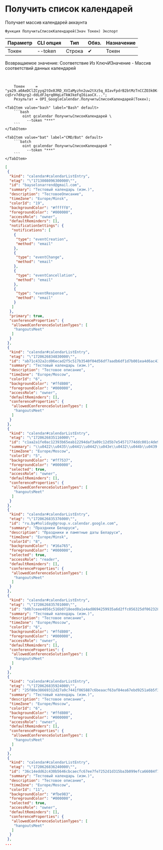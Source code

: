 ﻿---
sidebar_position: 1
---


# Получить список календарей
 Получает массив календарей аккаунта



`Функция ПолучитьСписокКалендарей(Знач Токен) Экспорт`

  | Параметр | CLI опция | Тип | Обяз. | Назначение |
  |-|-|-|-|-|
  | Токен | --token | Строка | &#x2714; | Токен |

  
  Возвращаемое значение:   Соответствие Из КлючИЗначение - Массив соответствий данных календарей

<br/>




```bsl title="Пример использования для 1С:Предприятие/OneScript"
    Токен     = "ya29.a0AeDClZCyyq2tOx0JRD_XVIaMyzhn2uw2tXz5q_8IavFpdrB2btMzTnCCZO3k0K-cq5rv7dXqrg2-ddLdFJqrq0HqLeTkWJkeFqI6iaoCX...";
    Результат = OPI_GoogleCalendar.ПолучитьСписокКалендарей(Токен);
```
    

 <Tabs>
  
    <TabItem value="bash" label="Bash" default>
        ```bash
            oint gcalendar ПолучитьСписокКалендарей \
              --token "***"
        ```
    </TabItem>
  
    <TabItem value="bat" label="CMD/Bat" default>
        ```batch
            oint gcalendar ПолучитьСписокКалендарей ^
              --token "***"
        ```
    </TabItem>
</Tabs>


```json title="Результат"
[
 {
  "kind": "calendar#calendarListEntry",
  "etag": "\"1713008096300000\"",
  "id": "bayselonarrend@gmail.com",
  "summary": "Тестовый календарь (изм.)",
  "description": "ТестовоеОписание",
  "timeZone": "Europe/Minsk",
  "colorId": "19",
  "backgroundColor": "#fffff0",
  "foregroundColor": "#000000",
  "accessRole": "owner",
  "defaultReminders": [],
  "notificationSettings": {
   "notifications": [
    {
     "type": "eventCreation",
     "method": "email"
    },
    {
     "type": "eventChange",
     "method": "email"
    },
    {
     "type": "eventCancellation",
     "method": "email"
    },
    {
     "type": "eventResponse",
     "method": "email"
    }
   ]
  },
  "primary": true,
  "conferenceProperties": {
   "allowedConferenceSolutionTypes": [
    "hangoutsMeet"
   ]
  }
 },
 {
  "kind": "calendar#calendarListEntry",
  "etag": "\"1720626834830000\"",
  "id": "ab71c432a2cd06ecad2f5c517b3540f04d56df7aadb6df1d7b001ea4d6ac4398@group.calendar.google.com",
  "summary": "Тестовый календарь (изм.)",
  "description": "Тестовое описание",
  "timeZone": "Europe/Moscow",
  "colorId": "6",
  "backgroundColor": "#ffd800",
  "foregroundColor": "#000000",
  "accessRole": "owner",
  "defaultReminders": [],
  "conferenceProperties": {
   "allowedConferenceSolutionTypes": [
    "hangoutsMeet"
   ]
  }
 },
 {
  "kind": "calendar#calendarListEntry",
  "etag": "\"1720626835116000\"",
  "id": "c1aa2a1fe0ac12393b65eab12294daf3a09c12d5b7e54571774ddc001c4de938@group.calendar.google.com",
  "summary": "\\u0422\\u0435\\u0441\\u0442\\u043e\\u0432\\u044b\\u0439 \\u043a\\u0430\\u043b\\u0435\\u043d\\u0434\\u0430\\u0440\\u044c",
  "timeZone": "Europe/Moscow",
  "colorId": "5",
  "backgroundColor": "#ff7537",
  "foregroundColor": "#000000",
  "selected": true,
  "accessRole": "owner",
  "defaultReminders": [],
  "conferenceProperties": {
   "allowedConferenceSolutionTypes": [
    "hangoutsMeet"
   ]
  }
 },
 {
  "kind": "calendar#calendarListEntry",
  "etag": "\"1720626835376000\"",
  "id": "ru.by#holiday@group.v.calendar.google.com",
  "summary": "Праздники Беларуси",
  "description": "Праздники и памятные даты Беларуси",
  "timeZone": "Europe/Minsk",
  "colorId": "8",
  "backgroundColor": "#16a765",
  "foregroundColor": "#000000",
  "selected": true,
  "accessRole": "reader",
  "defaultReminders": [],
  "conferenceProperties": {
   "allowedConferenceSolutionTypes": [
    "hangoutsMeet"
   ]
  }
 },
 {
  "kind": "calendar#calendarListEntry",
  "etag": "\"1720626835701000\"",
  "id": "b0b7ceee4056c516b0718eed0a1e4ad8694259935a6d2ffc056325df06232841@group.calendar.google.com",
  "summary": "Тестовый календарь (изм.)",
  "description": "Тестовое описание",
  "timeZone": "Europe/Moscow",
  "colorId": "6",
  "backgroundColor": "#ffd800",
  "foregroundColor": "#000000",
  "accessRole": "owner",
  "defaultReminders": [],
  "conferenceProperties": {
   "allowedConferenceSolutionTypes": [
    "hangoutsMeet"
   ]
  }
 },
 {
  "kind": "calendar#calendarListEntry",
  "etag": "\"1720626835924000\"",
  "id": "25f80e38669312d27a9c7441f065887c6beaacf63af84ea67ebd9251a6b5f32b@group.calendar.google.com",
  "summary": "Тестовый календарь (изм.)",
  "description": "Тестовое описание",
  "timeZone": "Europe/Moscow",
  "colorId": "6",
  "backgroundColor": "#ffd800",
  "foregroundColor": "#000000",
  "accessRole": "owner",
  "defaultReminders": [],
  "conferenceProperties": {
   "allowedConferenceSolutionTypes": [
    "hangoutsMeet"
   ]
  }
 },
 {
  "kind": "calendar#calendarListEntry",
  "etag": "\"1720626836240000\"",
  "id": "36c14edd62c430b5646cbcaecfc67ee7fe7252d1d315ba3b099efca66084f7ff@group.calendar.google.com",
  "summary": "Тестовый календарь (изм.)",
  "description": "Тестовое описание",
  "timeZone": "Europe/Moscow",
  "colorId": "11",
  "backgroundColor": "#fbe983",
  "foregroundColor": "#000000",
  "selected": true,
  "accessRole": "owner",
  "defaultReminders": [],
  "conferenceProperties": {
   "allowedConferenceSolutionTypes": [
    "hangoutsMeet"
   ]
  }
 },
...
```
